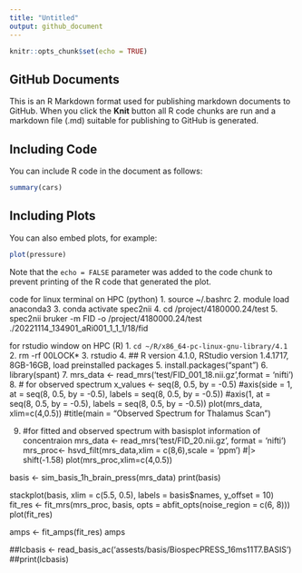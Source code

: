 ```yaml
---
title: "Untitled"
output: github_document
---
```


```r
knitr::opts_chunk$set(echo = TRUE)
```

## GitHub Documents

This is an R Markdown format used for publishing markdown documents to GitHub. When you click the **Knit** button all R code chunks are run and a markdown file (.md) suitable for publishing to GitHub is generated.

## Including Code

You can include R code in the document as follows:

```r
summary(cars)
```

## Including Plots

You can also embed plots, for example:

```r
plot(pressure)
```

Note that the `echo = FALSE` parameter was added to the code chunk to prevent printing of the R code that generated the plot.

code
for linux terminal on HPC (python)
1. source ~/.bashrc
2. module load anaconda3
3. conda activate spec2nii
4. cd /project/4180000.24/test
5. spec2nii bruker -m FID -o /project/4180000.24/test ./20221114_134901_aRi001_1_1_1/18/fid

for rstudio window on HPC (R)
1. `cd ~/R/x86_64-pc-linux-gnu-library/4.1`
2. rm -rf 00LOCK*
3. rstudio
4. ## R version 4.1.0, RStudio version 1.4.1717, 8GB-16GB, load preinstalled packages 
5. install.packages(“spant”)
6. library(spant)
7. mrs_data <- read_mrs('test/FID_001_18.nii.gz',format = 'nifti')
8. # for observed spectrum
x_values <- seq(8, 0.5, by = -0.5)
#axis(side = 1, at = seq(8, 0.5, by = -0.5), labels = seq(8, 0.5, by = -0.5))
#axis(1, at = seq(8, 0.5, by = -0.5), labels = seq(8, 0.5, by = -0.5))
plot(mrs_data, xlim=c(4,0.5))
#title(main = "Observed Spectrum for Thalamus Scan")

9. #for fitted and observed spectrum with basisplot information of concentraion
mrs_data <- read_mrs('test/FID_20.nii.gz', format = 'nifti')
mrs_proc<- hsvd_filt(mrs_data,xlim = c(8,6),scale = 'ppm') #|> shift(-1.58)
plot(mrs_proc,xlim=c(4,0.5))

basis <- sim_basis_1h_brain_press(mrs_data)
print(basis)

stackplot(basis, xlim = c(5.5, 0.5), labels = basis$names, y_offset = 10)
fit_res <- fit_mrs(mrs_proc, basis, opts = abfit_opts(noise_region = c(6, 8)))
plot(fit_res)

amps <- fit_amps(fit_res)
amps

##lcbasis <- read_basis_ac('assests/basis/BiospecPRESS_16ms11T7.BASIS')
##print(lcbasis)

